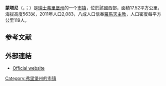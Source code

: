{{noteTA|G1=瑞士地名}}
{{Infobox Switzerland municipality}}
'''蒙塔尼'''（{{lang-fr|Montagny}}，{{IPA-fr|mɔ̃taɲi}}；{{lang-frp|Montagni}}）是[[瑞士|瑞士]][[弗里堡州|弗里堡州]]的一个[[市镇_(瑞士)|市镇]]，位於該國西部，面積17.52平方公里，海拔高度563米，2011年人口2,083，八成人口信奉[[羅馬天主教|羅馬天主教]]，人口密度每平方公里119人。

== 参考文献 ==
{{Reflist}}

==外部連結==
* [http://www.montagny-fr.ch Official website] {{Wayback|url=http://www.montagny-fr.ch/ |date=20210501080859 }} {{fr icon}}

{{Switzerland-geo-stub}}
[[Category:弗里堡州的市镇|Category:弗里堡州的市镇]]
